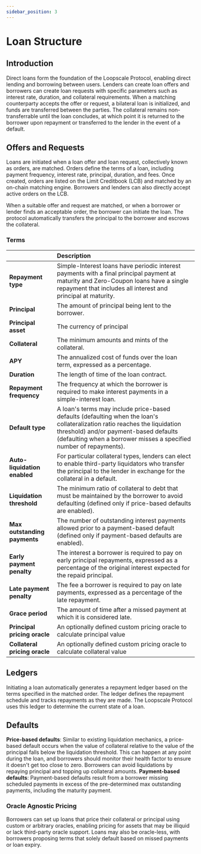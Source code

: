 ```yaml
---
sidebar_position: 3
---
```


# Loan Structure
## Introduction
Direct loans form the foundation of the Loopscale Protocol, enabling direct lending and borrowing between users. Lenders can create loan offers and borrowers can create loan requests  with specific parameters such as interest rate, duration, and collateral requirements. When a matching counterparty accepts the offer or request, a bilateral loan is initialized, and funds are transferred between the parties. The collateral remains non-transferrable until the loan concludes, at which point it is returned to the borrower upon repayment or transferred to the lender in the event of a default.

## Offers and Requests
Loans are initiated when a loan offer and loan request, collectively known as orders, are matched. Orders define the terms of a loan, including payment frequency, interest rate, principal, duration, and fees. Once created, orders are listed on the Limit Creditbook (LCB) and matched by an on-chain matching engine. Borrowers and lenders can also directly accept active orders on the LCB.

When a suitable offer and request are matched, or when a borrower or lender finds an acceptable order, the borrower can initiate the loan. The protocol automatically transfers the principal to the borrower and escrows the collateral.

### Terms
| <FixedTblCol text="Term"/> | Description  |
|:---|:---|
| **Repayment type** | Simple-Interest loans have periodic interest payments with a final principal payment at maturity and Zero-Coupon loans have a single repayment that includes all interest and principal at maturity. |
| **Principal** | The amount of principal being lent to the borrower. |
| **Principal asset** | The currency of principal |
| **Collateral** | The minimum amounts and mints of the collateral. |
| **APY** | The annualized cost of funds over the loan term, expressed as a percentage. |
| **Duration** | The length of time of the loan contract. |
| **Repayment frequency** | The frequency at which the borrower is required to make interest payments in a simple-interest loan. |
| **Default type** | A loan's terms may include price-based defaults (defaulting when the loan's collateralization ratio reaches the liquidation threshold) and/or payment-based defaults (defaulting when a borrower misses a specified number of repayments). |
| **Auto-liquidation enabled** | For particular collateral types, lenders can elect to enable third-party liquidators who transfer the principal to the lender in exchange for the collateral in a default. |
| **Liquidation threshold** | The minimum ratio of collateral to debt that must be maintained by the borrower to avoid defaulting (defined only if price-based defaults are enabled). |
| **Max outstanding payments** | The number of outstanding interest payments allowed prior to a payment-based default (defined only if payment-based defaults are enabled). |
| **Early payment penalty** | The interest a borrower is required to pay on early principal repayments, expressed as a percentage of the original interest expected for the repaid principal. |
| **Late payment penalty** | The fee a borrower is required to pay on late payments, expressed as a percentage of the late repayment. |
| **Grace period** | The amount of time after a missed payment at which it is considered late. |
| **Principal pricing oracle** | An optionally defined custom pricing oracle to calculate principal value  |
|**Collateral pricing oracle** | An optionally defined custom pricing oracle to calculate collateral value  |

## Ledgers
Initiating a loan automatically generates a repayment ledger based on the terms specified in the matched order. The ledger defines the repayment schedule and tracks repayments as they are made. The Loopscale Protocol uses this ledger to determine the current state of a loan.
## Defaults
**Price-based defaults**: Similar to existing liquidation mechanics, a price-based default occurs when the value of collateral relative to the value of the principal falls below the liquidation threshold. This can happen at any point during the loan, and borrowers should monitor their health factor to ensure it doesn't get too close to zero. Borrowers can avoid liquidations by repaying principal and topping up collateral amounts.
**Payment-based defaults**: Payment-based defaults result from a borrower missing scheduled payments in excess of the pre-determined max outstanding payments, including the maturity payment. 
### Oracle Agnostic Pricing
 Borrowers can set up loans that price their collateral or principal using custom or arbitrary oracles, enabling pricing for assets that may be illiquid or lack third-party oracle support. Loans may also be oracle-less, with borrowers proposing terms that solely default based on missed payments or loan expiry.